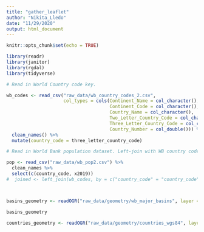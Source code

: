 ```yaml
---
title: "gather_leaflet"
author: "Nikita_Lledo"
date: "11/29/2020"
output: html_document
---
```


```r
knitr::opts_chunk$set(echo = TRUE)

library(readr)
library(janitor)
library(rgdal)
library(tidyverse)

```


```r

# Read in World Country code key. 

wb_codes <- read_csv("raw_data/wb_country_codes_2.csv",
                     col_types = cols(Continent_Name = col_character(),
                                      Continent_Code = col_character(),
                                      Country_Name = col_character(),
                                      Two_Letter_Country_Code = col_character(),
                                      Three_Letter_Country_Code = col_character(),
                                      Country_Number = col_double())) %>%
  clean_names() %>%
  mutate(country_code = three_letter_country_code)

# Read in World Bank population dataset. Left-join with WB country code key.

pop <- read_csv("raw_data/wb_pop2.csv") %>%
  clean_names %>%
  select(c(country_code, x2019)) 
#  joined <- left_join(wb_codes, by = c("country_code" = "country_code"))



basins_geometry <- readOGR("raw_data/geometry/wb_major_basins", layer = "Major_Basins_of_the_World")

basins_geometry

countries_geometry <- readOGR("raw_data/geometry/countries_wgs84", layer = "countries_WGS84")


```

